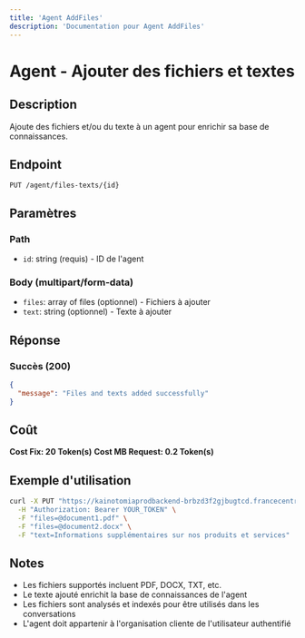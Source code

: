 ```yaml
---
title: 'Agent AddFiles'
description: 'Documentation pour Agent AddFiles'
---
```


# Agent - Ajouter des fichiers et textes

## Description
Ajoute des fichiers et/ou du texte à un agent pour enrichir sa base de connaissances.

## Endpoint
```
PUT /agent/files-texts/{id}
```

## Paramètres

### Path
- `id`: string (requis) - ID de l'agent

### Body (multipart/form-data)
- `files`: array of files (optionnel) - Fichiers à ajouter
- `text`: string (optionnel) - Texte à ajouter

## Réponse

### Succès (200)
```json
{
  "message": "Files and texts added successfully"
}
```

## Coût
**Cost Fix: 20 Token(s)**
**Cost MB Request: 0.2 Token(s)**

## Exemple d'utilisation

```bash
curl -X PUT "https://kainotomiaprodbackend-brbzd3f2gjbugtcd.francecentral-01.azurewebsites.net/agent/files-texts/agent-id-123" \
  -H "Authorization: Bearer YOUR_TOKEN" \
  -F "files=@document1.pdf" \
  -F "files=@document2.docx" \
  -F "text=Informations supplémentaires sur nos produits et services"
```

## Notes
- Les fichiers supportés incluent PDF, DOCX, TXT, etc.
- Le texte ajouté enrichit la base de connaissances de l'agent
- Les fichiers sont analysés et indexés pour être utilisés dans les conversations
- L'agent doit appartenir à l'organisation cliente de l'utilisateur authentifié 
